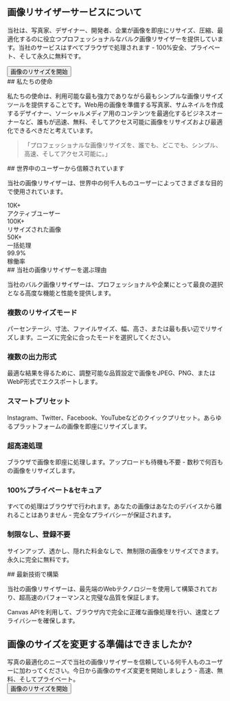 
<Section id="hero">
<div className="text-center py-12 px-4 bg-gradient-to-br from-purple-50 via-purple-50 to-purple-100 dark:from-emerald-950/20 dark:via-teal-950/20 dark:to-cyan-950/20 rounded-lg mb-8">
  <h1 className="text-3xl md:text-4xl font-heading font-bold mb-6 text-foreground">
    画像リサイザーサービスについて
  </h1>
  <p className="text-lg text-foreground mb-8 leading-relaxed max-w-3xl mx-auto">
    当社は、写真家、デザイナー、開発者、企業が画像を即座にリサイズ、圧縮、最適化するのに役立つプロフェッショナルなバルク画像リサイザーを提供しています。当社のサービスはすべてブラウザで処理されます - 100%安全、プライベート、そして永久に無料です。
  </p>
  <Button asChild size="lg" variant="outline" className="text-primary hover:text-primary/80 font-bold">
    <Link href="/">
      <ImageIcon className="h-5 w-5 mr-2" />
      画像のリサイズを開始
    </Link>
  </Button>
</div>
</Section>

<Section id="mission">
## 私たちの使命

私たちの使命は、利用可能な最も強力でありながら最もシンプルな画像リサイズツールを提供することです。Web用の画像を準備する写真家、サムネイルを作成するデザイナー、ソーシャルメディア用のコンテンツを最適化するビジネスオーナーなど、誰もが迅速、無料、そしてアクセス可能に画像をリサイズおよび最適化できるべきだと考えています。

<div className="bg-card border rounded-lg p-8 my-6 text-center">
  <blockquote className="text-xl italic text-foreground">
    「プロフェッショナルな画像リサイズを、誰でも、どこでも、シンプル、高速、そしてアクセス可能に。」
  </blockquote>
</div>
</Section>

<Section id="stats">
## 世界中のユーザーから信頼されています

当社の画像リサイザーは、世界中の何千人ものユーザーによってさまざまな目的で使用されています。

<div className="grid grid-cols-2 md:grid-cols-4 gap-8 my-8">
  <div className="text-center">
    <div className="inline-flex items-center justify-center w-16 h-16 bg-primary/10 dark:bg-primary/10 rounded-full mb-4">
      <Users className="h-8 w-8 text-primary dark:text-primary" />
    </div>
    <div className="text-3xl font-heading font-bold text-foreground mb-2">10K+</div>
    <div className="text-sm text-foreground">アクティブユーザー</div>
  </div>
  
  <div className="text-center">
    <div className="inline-flex items-center justify-center w-16 h-16 bg-primary/10 dark:bg-primary/10 rounded-full mb-4">
      <ImageIcon className="h-8 w-8 text-primary dark:text-primary" />
    </div>
    <div className="text-3xl font-heading font-bold text-foreground mb-2">100K+</div>
    <div className="text-sm text-foreground">リサイズされた画像</div>
  </div>
  
  <div className="text-center">
    <div className="inline-flex items-center justify-center w-16 h-16 bg-primary/10 dark:bg-primary/10 rounded-full mb-4">
      <Globe className="h-8 w-8 text-primary dark:text-primary" />
    </div>
    <div className="text-3xl font-heading font-bold text-foreground mb-2">50K+</div>
    <div className="text-sm text-foreground">一括処理</div>
  </div>
  
  <div className="text-center">
    <div className="inline-flex items-center justify-center w-16 h-16 bg-primary/10 dark:bg-primary/10 rounded-full mb-4">
      <Award className="h-8 w-8 text-primary dark:text-primary" />
    </div>
    <div className="text-3xl font-heading font-bold text-foreground mb-2">99.9%</div>
    <div className="text-sm text-foreground">稼働率</div>
  </div>
</div>
</Section>

<Section id="features">
## 当社の画像リサイザーを選ぶ理由

当社のバルク画像リサイザーは、プロフェッショナルや企業にとって最良の選択となる高度な機能と性能を提供します。

<div className="grid md:grid-cols-2 lg:grid-cols-3 gap-8 my-8">
  <div className="bg-card border rounded-lg p-6 hover:shadow-lg transition-shadow">
    <div className="inline-flex items-center justify-center w-12 h-12 bg-primary/10 dark:bg-primary/10 rounded-lg mb-4">
      <Maximize2 className="h-6 w-6 text-primary dark:text-primary" />
    </div>
    <h3 className="text-xl font-heading font-bold mb-3">複数のリサイズモード</h3>
    <p className="text-foreground">パーセンテージ、寸法、ファイルサイズ、幅、高さ、または最も長い辺でリサイズします。ニーズに完全に合ったモードを選択してください。</p>
  </div>
  
  <div className="bg-card border rounded-lg p-6 hover:shadow-lg transition-shadow">
    <div className="inline-flex items-center justify-center w-12 h-12 bg-primary/10 dark:bg-primary/10 rounded-lg mb-4">
      <Monitor className="h-6 w-6 text-primary dark:text-primary" />
    </div>
    <h3 className="text-xl font-heading font-bold mb-3">複数の出力形式</h3>
    <p className="text-foreground">最適な結果を得るために、調整可能な品質設定で画像をJPEG、PNG、またはWebP形式でエクスポートします。</p>
  </div>
  
  <div className="bg-card border rounded-lg p-6 hover:shadow-lg transition-shadow">
    <div className="inline-flex items-center justify-center w-12 h-12 bg-primary/10 dark:bg-primary/10 rounded-lg mb-4">
      <Smartphone className="h-6 w-6 text-primary dark:text-primary" />
    </div>
    <h3 className="text-xl font-heading font-bold mb-3">スマートプリセット</h3>
    <p className="text-foreground">Instagram、Twitter、Facebook、YouTubeなどのクイックプリセット。あらゆるプラットフォームの画像を即座にリサイズします。</p>
  </div>
  
  <div className="bg-card border rounded-lg p-6 hover:shadow-lg transition-shadow">
    <div className="inline-flex items-center justify-center w-12 h-12 bg-primary/10 dark:bg-primary/10 rounded-lg mb-4">
      <Zap className="h-6 w-6 text-primary dark:text-primary" />
    </div>
    <h3 className="text-xl font-heading font-bold mb-3">超高速処理</h3>
    <p className="text-foreground">ブラウザで画像を即座に処理します。アップロードも待機も不要 - 数秒で何百もの画像をリサイズします。</p>
  </div>
  
  <div className="bg-card border rounded-lg p-6 hover:shadow-lg transition-shadow">
    <div className="inline-flex items-center justify-center w-12 h-12 bg-primary/10 dark:bg-primary/10 rounded-lg mb-4">
      <Shield className="h-6 w-6 text-primary dark:text-primary" />
    </div>
    <h3 className="text-xl font-heading font-bold mb-3">100%プライベート&セキュア</h3>
    <p className="text-foreground">すべての処理はブラウザで行われます。あなたの画像はあなたのデバイスから離れることはありません - 完全なプライバシーが保証されます。</p>
  </div>
  
  <div className="bg-card border rounded-lg p-6 hover:shadow-lg transition-shadow">
    <div className="inline-flex items-center justify-center w-12 h-12 bg-primary/10 dark:bg-primary/10 rounded-lg mb-4">
      <Globe className="h-6 w-6 text-primary dark:text-primary" />
    </div>
    <h3 className="text-xl font-heading font-bold mb-3">制限なし、登録不要</h3>
    <p className="text-foreground">サインアップ、透かし、隠れた料金なしで、無制限の画像をリサイズできます。永久に完全に無料です。</p>
  </div>
</div>
</Section>

<Section id="technology">
## 最新技術で構築

当社の画像リサイザーは、最先端のWebテクノロジーを使用して構築されており、超高速のパフォーマンスと完璧な品質を保証します。

<InfoBox type="success" title="クライアントサイド処理">
Canvas APIを利用して、ブラウザ内で完全に正確な画像処理を行い、速度とプライバシーを確保します。
</InfoBox>
</Section>

<Section id="cta">
<div className="text-center py-16 px-4 bg-gradient-to-br from-purple-50 via-purple-50 to-purple-100 dark:from-emerald-950/20 dark:via-teal-950/20 dark:to-cyan-950/20 text-white rounded-lg my-8">
  <h2 className="text-3xl md:text-4xl font-heading font-bold mb-6">
    画像のサイズを変更する準備はできましたか?
  </h2>
  <div className="text-xl mb-8 opacity-90 max-w-2xl mx-auto">
    写真の最適化のニーズで当社の画像リサイザーを信頼している何千人ものユーザーに加わってください。今日から画像のサイズ変更を開始しましょう - 高速、無料、そしてプライベート。
  </div>
  <Button asChild size="lg" variant="outline" className="bg-white !text-primary hover:bg-gray-100">
    <Link href="/">
      <ImageIcon className="h-5 w-5 mr-2" />
      画像のリサイズを開始
    </Link>
  </Button>
</div>
</Section>
